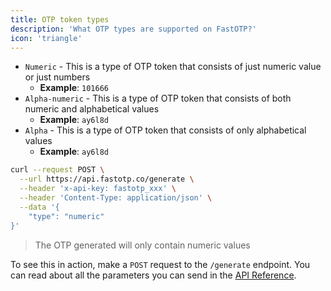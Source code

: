 ```yaml
---
title: OTP token types
description: 'What OTP types are supported on FastOTP?'
icon: 'triangle'
---
```


* `Numeric`  - This is a type of OTP token that consists of just numeric value or just numbers
    - **Example**: `101666`
* `Alpha-numeric` - This is a type of OTP token that consists of both numeric and alphabetical values
    - **Example**: `ay6l8d`
* `Alpha` - This is a type of OTP token that consists of only alphabetical values
    - **Example**: `ay6l8d`

```bash
curl --request POST \
  --url https://api.fastotp.co/generate \
  --header 'x-api-key: fastotp_xxx' \
  --header 'Content-Type: application/json' \
  --data '{
	"type": "numeric"
}'
```

> The OTP generated will only contain numeric values

To see this in action, make a `POST` request to the `/generate` endpoint. You can read about all the parameters you can send in the [API Reference](/api-reference/generate-otp).